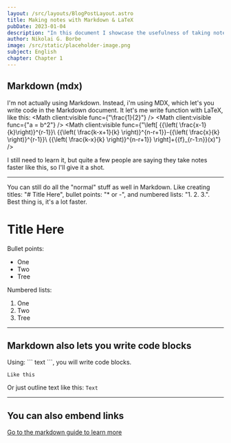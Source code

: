 ```yaml
---
layout: /src/layouts/BlogPostLayout.astro
title: Making notes with Markdown & LaTeX
pubDate: 2023-01-04
description: "In this document I showcase the usefulness of taking notes in Markdown and Latex."
author: Nikolai G. Borbe
image: /src/static/placeholder-image.png
subject: English
chapter: Chapter 1
---
```


## Markdown (mdx)
I'm not actually using Markdown. Instead, i'm using MDX, which let's you write code in the Markdown document.
It let's me write function with LaTeX, like this:
<Math client:visible func={"\\frac{1}{2}"} />
<Math client:visible func={"a = b^2"} />
<Math client:visible func={"\\left[ {{\\left( \\frac{x-1}{k}\\right)}^{r-1}}\\ {{\\left( \\frac{k-x+1}{k} \\right)}^{n-r+1}}-{{\\left( \\frac{x}{k} \\right)}^{r-1}}\\ {{\\left( \\frac{k-x}{k} \\right)}^{n-r+1}} \\right]+{{f}_{r-1:n}}(x)"} />

I still need to learn it, but quite a few people are saying they take notes faster like this, so I'll give it a shot.

--- 

You can still do all the "normal" stuff as well in Markdown. Like creating titles: "# Title Here", bullet points: "* or -", and numbered lists: "1. 2. 3.".
Best thing is, it's a lot faster. 

# Title Here

Bullet points:
* One
* Two
* Tree

Numbered lists: 
1. One
2. Two
3. Tree

---

## Markdown also lets you write code blocks

Using: \``` text ```, you will write code blocks.
```
Like this 
```

Or just outline text like this: `Text`

---

## You can also embend links

[Go to the markdown guide to learn more](https://www.markdownguide.org/)
